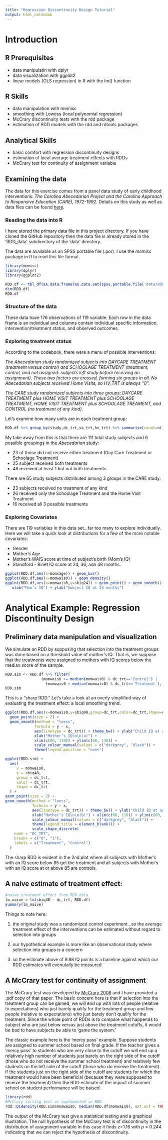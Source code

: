 ```yaml
---
title: "Regression Discontinuity Design Tutorial"
output: html_notebook
---
```


# Introduction

## R Prerequisites

* data manipulatin with dplyr
* data visualization with ggplot2
* linear models (OLS regression) in R with the lm() function

## R Skills

* data manipulation with memisc
* smoothing with Lowess (local polynomial regression)
* McCrary discontinuity tests with the rdd package
* estimation of RDD models with the rdd and rdtools packages

## Analytical Skills

* basic comfort with regression discontinuity designs
* estimation of local average treatment effects with RDDs
* McCrary test for continuity of assignment variable

## Examining the data

The data for this exercise comes from a panel data study of early childhood interventions: *The Carolina Abecedarian Project and the Carolina Approach to Responsive Education (CARE), 1972-1992*.  Details on this study as well as data files can be found [here](https://www.icpsr.umich.edu/icpsrweb/ICPSR/studies/4091).  


### Reading the data into R

I have stored the primary data file in this project directory. If you have cloned the GitHub repository then the data file is already stored in the 'RDD_data' subdirectory of the 'data' directory.  

The data are available as an SPSS portable file (.por).  I use the *memisc* package in R to read this file format.

```r
library(memisc)
library(dplyr)
library(ggplot2)

RDD.df <- tbl_df(as.data.frame(as.data.set(spss.portable.file('data/RDD_data/04091-0001-Data.por'))))
dim(RDD.df)
RDD.df
```

### Structure of the data

These data have 176 observations of 119 variable.  Each row in the data frame is an individual and columns contain individual specific information, intervention/treatment status, and observed outcomes.  

### Exploring treatment status

According to the codebook, there were a menu of possible interventions:

*The Abecedarian study randomized subjects into DAYCARE TREATMENT (treatment versus control) and SCHOOLAGE TREATMENT (treatment, control, and not assigned: subjects left study before receiving an assignment). These two factors are crossed, forming six groups in all. No Abecedarian subjects received Home Visits, so HV_TRT is always "0".*

*The CARE study randomized subjects into three groups: DAYCARE TREATMENT plus HOME VISIT TREATMENT plus SCHOOLAGE TREATMENT, HOME VISIT TREATMENT plus SCHOOLAGE TREAMENT, and CONTROL (no treatment of any kind).*

Let's examine how many units are in each treatment group:

```r
RDD.df %>% group_by(study,dc_trt,sa_trt,hv_trt) %>% summarise(count=n()) 

```

My take away from this is that there are 111 total study subjects and 6 possible groupings in the *Abecedarian* study:

* 23 of those did not receive either treatment (Day Care Treatment or Schoolage Treatment)
* 25 subject received both treatments
* 48 received at least 1 but not both treatments

There are 65 study subjects distributed among 3 groups in the CARE study:

* 23 subjects received no treatment of any kind
* 26 received only the Schoolage Treatment and the Home Visit Treatment
* 16 received all 3 possible treatments

### Exploring Covariates

There are 119 variables in this data set...far too many to explore individually.  Here we will take a quick look at distributions for a few of the more notable covariates:

* Gender
* Mother's Age
* Mother's WAIS score at time of subject's birth (Mom's IQ)
* Standford - Binet IQ score at 24, 36, adn 48 months.

```r

ggplot(RDD.df,aes(x=momsage)) + geom_bar()
ggplot(RDD.df,aes(x=momwais0)) + geom_density()
ggplot(RDD.df,aes(x=momwais0,y=sbiq24)) + geom_point() + geom_smooth() + theme_bw() +
   xlab("Mom's IQ") + ylab("Subject IQ at 24 months")
```


# Analytical Example: Regression Discontinuity Design

## Preliminary data manipulation and visualization

We simulate an RDD by supposing that selection into the treatment groups was done based on a threshold value of mother's IQ.  That is, we suppose that the treatments were assigned to mothers with IQ scores below the median score of the sample.  

```r
RDD.sim <- RDD.df %>% filter(
                (momwais0 >= median(momwais0) & dc_trt=='Control') |
                  (momwais0 < median(momwais0) & dc_trt=='Treatment'),!is.na(sbiq48))
RDD.sim
```


This is a "sharp RDD."  Let's take a look at an overly simplified way of evaluating the treatment effect: a local smoothing trend.  

```r
ggplot(RDD.df,aes(x=momwais0,y=sbiq48,group=dc_trt,color=dc_trt,shape=dc_trt)) + geom_point() + 
  geom_point(size = 2) +
  geom_smooth(method = "loess",
             formula = y ~ x,
             aes(linetype = dc_trt)) + theme_bw() + ylab("Child IQ at age 2") +
             xlab("Mother’s IQ\n\n(a)") +
             xlim(c(60, 110)) + ylim(c(60, 130)) +
             scale_colour_manual(values = c("darkgrey", "black")) +
             theme(legend.position = "none")

ggplot(RDD.sim) +
  aes(
     x = momwais0,
     y = sbiq48,
     group = dc_trt,
     color = dc_trt,
     shape = dc_trt
  ) +
geom_point(size = 2) +
geom_smooth(method = "loess",
            formula = y ~ x,
            aes(linetype = dc_trt)) + theme_bw() + ylab("Child IQ at age 2") +
            xlab("Mother’s IQ\n\n(b)") + xlim(c(60, 110)) + ylim(c(60, 130)) +
            scale_colour_manual(values = c("darkgrey", "black")) +
            theme(legend.title = element_blank()) +
            scale_shape_discrete(
    name = "DC_TRT",
    breaks = c("0", "1"),
    labels = c("Treatment", "Control")
  )

```


The sharp RDD is evident in the 2nd plot where all subjects with Mother's with an IQ score below 85 get the treatment and all subjects with Mother's with an IQ score at or above 85 are controls.

## A naive estimate of treatment effect:

```r
#naive treatment effect from RDD data
lm_naive = lm(sbiq48 ~ dc_trt, RDD.df)
summary(lm_naive)

```

Things to note here:

1. the original study was a randomized control experiment...so the average treatment effect of the interventions can be estimated without regard to selection into groups

2. our hypothetical example is more like an observational study where selection into groups is a concern

3. so the estimate above of 9.88 IQ points is a baseline against which our RDD estimates will evenutally be measured

## A McCrary test for continuity of assignment

The McCrary test was developed by [McCrary 2008](https://eml.berkeley.edu/~jmccrary/mccrary2006_DCdensity.pdf) and I have provided a .pdf copy of that paper.  The basic concern here is that if selection into the treatment group can be gamed, we will end up with lots of people (relative to expectations) who just barely qualify for the treatment group and few people (relative to expectations) who just barely don't qualify for the treatment.  Since the whole point of RDDs is to compare what happends to subject who are just below versus just above the treatment cutoffs, it would be bad to have subjects be able to 'game the system.'

The classic example here is the 'mercy pass' example.  Suppose students are assigned to summer school based on final grade.  If the teacher gives a 'mercy pass' to students who are very close to the cutoff we will end up a relatively high number of students just barely on the right side of the cutoff (those who do not receive the summer school treatment) and relatively few students on the left side of the cutoff (those who do receive the treatment).  If the students just on the right side of the cutoff are students for which the treatment would have been beneficial (because they were supposed to receive the treatment) then the RDD estimate of the impact of summer school on student performance will be baised.

```r
library(rdd)
#McCrary sorting test as implemented in RDD
rdd::DCdensity(RDD.sim$momwais0, median(RDD.df$momwais0), ext.out = TRUE)

```

The output of the McCrary test give a statistical testing and a graphical illustration.  The null hypothesis of the McCrary test is of discontinuity in the distribution of assignment variable In this case it finds $z$=1.16 with $p$ = 0.244 indicating that we can reject the hypothesis of discontinuity.

